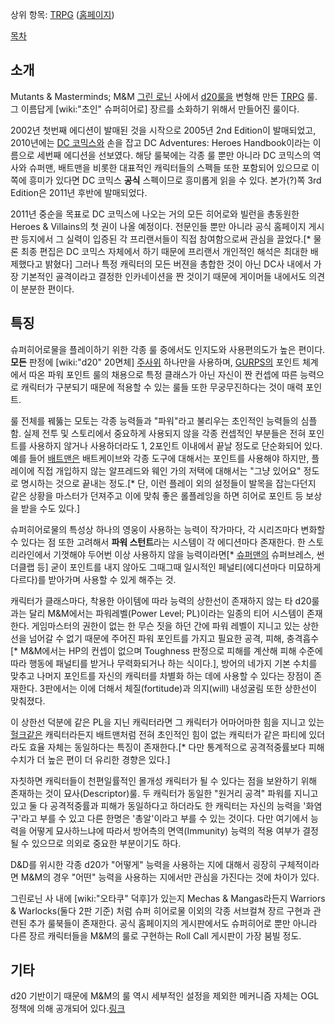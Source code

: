 상위 항목: [[TRPG]]
([http://www.mutantsandmasterminds.com/ 홈페이지])

[[목차]]

== 소개 ==
Mutants & Masterminds; M&M
[http://greenronin.com/ 그린 로닌] 사에서 [[d20]]룰을 변형해 만든 [[TRPG]] 룰. 그 이름답게 [wiki:"초인" 슈퍼히어로] 장르를 소화하기 위해서 만들어진 룰이다. 

2002년 첫번째 에디션이 발매된 것을 시작으로 2005년 2nd Edition이 발매되었고, 2010년에는 [[DC 코믹스]]와 손을 잡고 DC Adventures: Heroes Handbook이라는 이름으로 세번째 에디션을 선보였다. 해당 룰북에는 각종 룰 뿐만 아니라 DC 코믹스의 역사와 슈퍼맨, 배트맨을 비롯한 대표적인 캐릭터들의 스펙들 또한 포함되어 있으므로 이쪽에 흥미가 있다면 DC 코믹스 '''공식''' 스펙이므로 흥미롭게 읽을 수 있다. 본가(?)쪽 3rd Edition은 2011년 후반에 발매되었다.

2011년 중순을 목표로 DC 코믹스에 나오는 거의 모든 히어로와 빌런을 총동원한 Heroes & Villains의 첫 권이 나올 예정이다. 전문인들 뿐만 아니라 공식 홈페이지 게시판 등지에서 그 실력이 입증된 각 프리랜서들이 직접 참여함으로써 관심을 끌었다.[* 물론 최종 편집은 DC 코믹스 자체에서 하기 때문에 프리랜서 개인적인 해석은 최대한 배제했다고 밝혔다] 그러나 특정 캐릭터의 모든 버젼을 총합한 것이 아닌 DC사 내에서 가장 기본적인 골격이라고 결정한 인카네이션을 짠 것이기 때문에 게이머들 내에서도 의견이 분분한 편이다.

== 특징 ==
슈퍼히어로물을 플레이하기 위한 각종 룰 중에서도 인지도와 사용편의도가 높은 편이다. '''모든''' 판정에 [wiki:"d20" 20면체] [[주사위]] 하나만을 사용하며, [[GURPS]]의 포인트 체계에서 따온 파워 포인트 룰의 채용으로 특정 클래스가 아닌 자신이 짠 컨셉에 따른 능력으로 캐릭터가 구분되기 때문에 적용할 수 있는 룰들 또한 무궁무진하다는 것이 매력 포인트.

룰 전체를 꿰뚫는 모토는 각종 능력들과 "파워"라고 불리우는 초인적인 능력들의 심플함. 실제 전투 및 스토리에서 중요하게 사용되지 않을 각종 컨셉적인 부분들은 전혀 포인트를 사용하지 않거나 사용하더라도 1, 2포인트 이내에서 끝날 정도로 단순화되어 있다. 예를 들어 [[배트맨]]은 배트케이브와 각종 도구에 대해서는 포인트를 사용해야 하지만, 플레이에 직접 개입하지 않는 알프레드와 웨인 가의 저택에 대해서는 "그냥 있어요" 정도로 명시하는 것으로 끝내는 정도.[* 단, 이런 플레이 외의 설정들이 발목을 잡는다던지 같은 상황을 마스터가 던져주고 이에 맞춰 좋은 롤플레잉을 하면 히어로 포인트 등 보상을 받을 수도 있다.]

슈퍼히어로물의 특성상 하나의 영웅이 사용하는 능력이 작가마다, 각 시리즈마다 변화할 수 있다는 점 또한 고려해서 '''파워 스턴트'''라는 시스템이 각 에디션마다 존재한다. 한 스토리라인에서 기껏해야 두어번 이상 사용하지 않을 능력이라면[* [[슈퍼맨]]의 슈퍼브레스, 썬더클랩 등] 굳이 포인트를 내지 않아도 그때그때 일시적인 페널티(에디션마다 미묘하게 다르다)를 받아가며 사용할 수 있게 해주는 것.

캐릭터가 클래스마다, 착용한 아이템에 따라 능력의 상한선이 존재하지 않는 타 d20룰과는 달리 M&M에서는 파워레벨(Power Level; PL)이라는 일종의 티어 시스템이 존재한다. 게임마스터의 권한이 없는 한 무슨 짓을 하던 간에 파워 레벨이 지니고 있는 상한선을 넘어갈 수 없기 때문에 주어진 파워 포인트를 가지고 필요한 공격, 피해, 충격흡수[* M&M에서는 HP의 컨셉이 없으며 Toughness 판정으로 피해를 계산해 피해 수준에 따라 행동에 패널티를 받거나 무력화되거나 하는 식이다.], 방어의 네가지 기본 수치를 맞추고 나머지 포인트를 자신의 캐릭터를 차별화 하는 데에 사용할 수 있다는 장점이 존재한다. 3판에서는 이에 더해서 체질(fortitude)과 의지(will) 내성굴림 또한 상한선이 맞춰졌다.

이 상한선 덕분에 같은 PL을 지닌 캐릭터라면 그 캐릭터가 어마어마한 힘을 지니고 있는 [[헐크]]같은 캐릭터라든지 배트맨처럼 전혀 초인적인 힘이 없는 캐릭터가 같은 파티에 있더라도 효율 자체는 동일하다는 특징이 존재한다.[* 다만 통계적으로 공격적중률보다 피해 수치가 더 높은 편이 더 유리한 경향은 있다.] 

자칫하면 캐릭터들이 천편일률적인 몰개성 캐릭터가 될 수 있다는 점을 보완하기 위해 존재하는 것이 묘사(Descriptor)룰. 두 캐릭터가 동일한 "원거리 공격" 파워를 지니고 있고 둘 다 공격적중률과 피해가 동일하다고 하더라도 한 캐릭터는 자신의 능력을 '화염구'라고 부를 수 있고 다른 한명은 '총알'이라고 부를 수 있는 것이다. 다만 여기에서 능력을 어떻게 묘사하느냐에 따라서 방어측의 면역(Immunity) 능력의 적용 여부가 결정될 수 있으므로 의외로 중요한 부분이기도 하다.

D&D를 위시한 각종 d20가 "어떻게" 능력을 사용하는 지에 대해서 굉장히 구체적이라면 M&M의 경우 "어떤" 능력을 사용하는 지에서만 관심을 가진다는 것에 차이가 있다.

그린로닌 사 내에 [wiki:"오타쿠" 덕후]가 있는지 Mechas & Mangas라든지 Warriors & Warlocks(둘다 2판 기준) 처럼 슈퍼 히어로물 이외의 각종 서브컬쳐 장르 구현과 관련된 추가 룰북들이 존재한다. 공식 홈페이지의 게시판에서도 슈퍼히어로 뿐만 아니라 다른 장르 캐릭터들을 M&M의 룰로 구현하는 Roll Call 게시판이 가장 붐빌 정도.

== 기타 ==
d20 기반이기 때문에 M&M의 룰 역시 세부적인 설정을 제외한 메커니즘 자체는 OGL 정책에 의해 공개되어 있다.[http://www.d20herosrd.com/ 링크]
